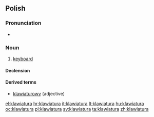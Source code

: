 ==Polish==

===Pronunciation===
* {{IPA|[klavjaˈtura]|lang=pl}}

===Noun===
{{head|pl|noun|g=f}}

# [[keyboard]]

====Declension====
{{pl-decl-noun
|klawiatura|klawiatury
|klawiatury|klawiatur
|klawiaturze|klawiaturom
|klawiaturę|klawiatury
|klawiaturą|klawiaturami
|klawiaturze|klawiaturach
|klawiaturo|klawiatury
}}

====Derived terms====
* [[klawiaturowy]] (adjective)

[[el:klawiatura]]
[[hr:klawiatura]]
[[it:klawiatura]]
[[lt:klawiatura]]
[[hu:klawiatura]]
[[oc:klawiatura]]
[[pl:klawiatura]]
[[sv:klawiatura]]
[[ta:klawiatura]]
[[zh:klawiatura]]